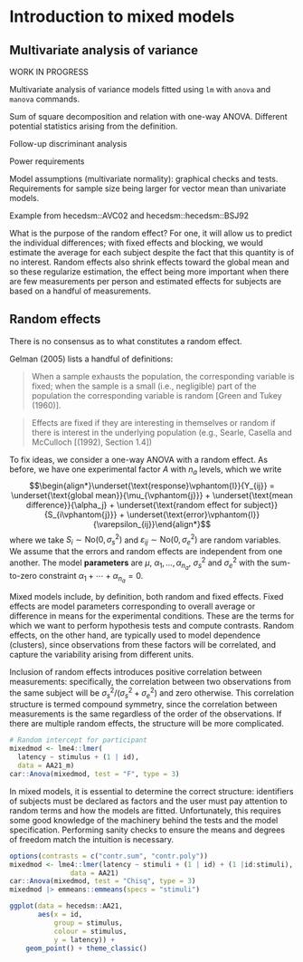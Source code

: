 # Introduction to mixed models



## Multivariate analysis of variance

WORK IN PROGRESS

Multivariate analysis of variance models fitted using `lm` with `anova` and `manova` commands.

Sum of square decomposition and relation with one-way ANOVA. Different potential statistics arising from the definition.

Follow-up discriminant analysis

Power requirements 

Model assumptions (multivariate normality): graphical checks and tests. Requirements for sample size being larger for vector mean than univariate models.

Example from hecedsm::AVC02 and hecedsm::hecedsm::BSJ92




What is the purpose of the random effect? For one, it will allow us to predict the individual differences; with fixed effects and blocking, we would estimate the average for each subject despite the fact that this quantity is of no interest. Random effects also shrink effects toward the global mean and so these regularize estimation, the effect being more important when there are few measurements per person and estimated effects for subjects are based on a handful of measurements. 


## Random effects

There is no consensus as to what constitutes a random effect.

Gelman (2005) lists a handful of definitions:

> When a sample exhausts the population, the corresponding variable is fixed; when the sample is a small (i.e., negligible) part of the population the corresponding variable is random [Green and Tukey (1960)].

> Effects are fixed if they are interesting in themselves or random if there is interest in the underlying population (e.g., Searle, Casella and McCulloch [(1992), Section 1.4])



To fix ideas, we consider a one-way ANOVA with a random effect. As before, we have one experimental factor $A$ with $n_a$ levels, which we write
$$\begin{align*}\underset{\text{response}\vphantom{l}}{Y_{ij}} = \underset{\text{global mean}}{\mu_{\vphantom{j}}} + \underset{\text{mean difference}}{\alpha_j} + \underset{\text{random effect for subject}}{S_{i\vphantom{j}}} + \underset{\text{error}\vphantom{l}}{\varepsilon_{ij}}\end{align*}$$
where we take $S_i \sim \mathsf{No}(0, \sigma^2_s)$ and $\varepsilon_{ij} \sim \mathsf{No}(0, \sigma^2_e)$ are random variables. We assume that the errors and random effects are independent from one another. The model **parameters** are $\mu$, $\alpha_1, \ldots, \alpha_{n_a}$, $\sigma^2_s$ and $\sigma^2_e$ with the sum-to-zero constraint $\alpha_1 + \cdots + \alpha_{n_a}=0$.

Mixed models include, by definition, both random and fixed effects. Fixed effects are model parameters corresponding to overall average or difference in means for the experimental conditions. These are the terms for which we want to perform hypothesis tests and compute contrasts. Random effects, on the other hand, are typically used to model dependence (clusters), since observations from these factors will be correlated, and capture the variability arising from different units. 

Inclusion of random effects introduces positive correlation between measurements: specifically, the correlation between two observations from the same subject will be $\sigma^2_s/(\sigma^2_s+\sigma^2_e)$ and zero otherwise. This correlation structure is termed compound symmetry, since the correlation between measurements is the same regardless of the order of the observations. If there are multiple random effects, the structure will be more complicated.

```r
# Random intercept for participant
mixedmod <- lme4::lmer(
  latency ~ stimulus + (1 | id), 
  data = AA21_m)
car::Anova(mixedmod, test = "F", type = 3)
```



In mixed models, it is essential to determine the correct structure: identifiers of subjects must be declared as factors and the user must pay attention to random terms and how the models are fitted. Unfortunately, this requires some good knowledge of the machinery behind the tests and the model specification. Performing sanity checks to ensure the means and degrees of freedom match the intuition is necessary.



```r
options(contrasts = c("contr.sum", "contr.poly"))
mixedmod <- lme4::lmer(latency ~ stimuli + (1 | id) + (1 |id:stimuli), 
               data = AA21)
car::Anova(mixedmod, test = "Chisq", type = 3)
mixedmod |> emmeans::emmeans(specs = "stimuli")
```


```r
ggplot(data = hecedsm::AA21,
       aes(x = id,
           group = stimulus,
           colour = stimulus,
           y = latency)) +
    geom_point() + theme_classic()
```



